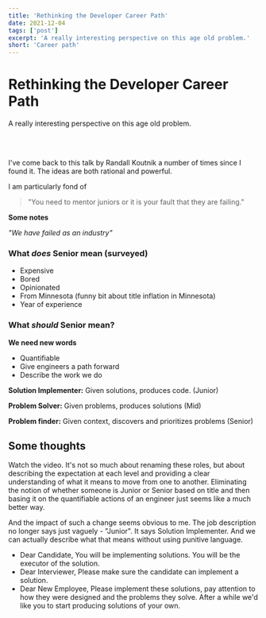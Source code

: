 ```yaml
---
title: 'Rethinking the Developer Career Path'
date: 2021-12-04
tags: ['post']
excerpt: 'A really interesting perspective on this age old problem.'
short: 'Career path'
---
```


<hgroup>
	<h1>Rethinking the Developer Career Path</h1>
	<p>A really interesting perspective on this age old problem.</p>
</hgroup>
<br /><br />
<YouTube id="yIPbE7BssOs" />

I've come back to this talk by Randall Koutnik a number of times since I found it. The ideas are both rational and powerful.

I am particularly fond of

> "You need to mentor juniors or it is your fault that they are failing."

**Some notes**

_"We have failed as an industry"_

### What _does_ Senior mean (surveyed)

-   Expensive
-   Bored
-   Opinionated
-   From Minnesota (funny bit about title inflation in Minnesota)
-   Year of experience

### What _should_ Senior mean?

**We need new words**

-   Quantifiable
-   Give engineers a path forward
-   Describe the work we do

**Solution Implementer:** Given solutions, produces code. (Junior)

**Problem Solver:** Given problems, produces solutions (Mid)

**Problem finder:** Given context, discovers and prioritizes problems (Senior)

## Some thoughts

Watch the video. It's not so much about renaming these roles, but about describing the expectation at each level and providing a clear understanding of what it means to move from one to another. Eliminating the notion of whether someone is Junior or Senior based on title and then basing it on the quantifiable actions of an engineer just seems like a much better way.

And the impact of such a change seems obvious to me. The job description no longer says just vaguely - "Junior". It says Solution Implementer. And we can actually describe what that means without using punitive language.

-   Dear Candidate, You will be implementing solutions. You will be the executor of the solution.
-   Dear Interviewer, Please make sure the candidate can implement a solution.
-   Dear New Employee, Please implement these solutions, pay attention to how they were designed and the problems they solve. After a while we'd like you to start producing solutions of your own.
